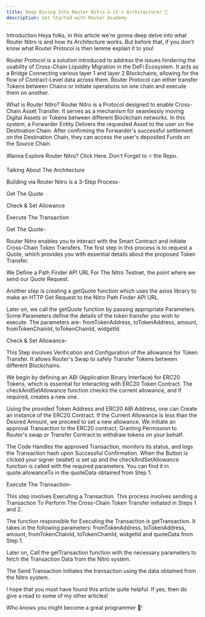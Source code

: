 ```yaml
---
title: Deep Diving Into Router Nitro & it's Architecture! 🚀
description: Get Started with Router Academy.
---
```


Introduction
Heya folks, in this article we're gonna deep delve into what Router Nitro is and how its Architecture works. But before that, if you don't know what Router Protocol is then lemme explain it to you!

Router Protocol is a solution introduced to address the issues hindering the usability of Cross-Chain Liquidity Migration in the DeFi Ecosystem. It acts as a Bridge Connecting various layer 1 and layer 2 Blockchains, allowing for the flow of Contract-Level data across them. Router Protocol can either transfer Tokens between Chains or initiate operations on one chain and execute them on another.

What is Router Nitro?
Router Nitro is a Protocol designed to enable Cross-Chain Asset Transfer. It serves as a mechanism for seamlessly moving Digital Assets or Tokens between different Blockchain networks. In this system, a Forwarder Entity Delivers the requested Asset to the user on the Destination Chain. After confirming the Forwarder's successful settlement on the Destination Chain, they can access the user's deposited Funds on the Source Chain.

Wanna Explore Router Nitro? Click Here. Don't Forget to ⭐️ the Repo.

Talking About The Architecture


Building via Router Nitro is a 3-Step Process-

Get The Quote

Check & Set Allowance

Execute The Transaction

Get The Quote-

Router Nitro enables you to interact with the Smart Contract and initiate Cross-Chain Token Transfers. The first step in this process is to request a Quote, which provides you with essential details about the proposed Token Transfer.

We Define a Path Finder API URL For The Nitro Testnet, the point where we send our Quote Request.

Another step is creating a getQuote function which uses the axios library to make an HTTP Get Request to the Nitro Path Finder API URL.

Later on, we call the getQuote function by passing appropriate Parameters. Some Parameters define the details of the token transfer you wish to execute. The parameters are- fromTokenAddress, toTokenAddress, amount, fromTokenChainId, toTokenChainId, widgetId.

Check & Set Allowance-

This Step involves Verification and Configuration of the allowance for Token Transfer. It allows Router's Swap to safely Transfer Tokens between different Blockchains.

We begin by defining an ABI (Application Binary Interface) for ERC20 Tokens, which is essential for interacting with ERC20 Token Contract. The checkAndSetAllowance function checks the current allowance, and if required, creates a new one.

Using the provided Token Address and ERC20 ABI Address, one can Create an instance of the ERC20 Contract. If the Current Allowance is less than the Desired Amount, we proceed to set a new allowance. We initiate an approval Transaction to the ERC20 contract, Granting Permission to Router's swap or Transfer Contract to withdraw tokens on your behalf.

The Code Handles the approved Transaction, monitors its status, and logs the Transaction hash upon Successful Confirmation. When the Button is clicked your signer (wallet) is set up and the checkAndSetAllowance function is called with the required parameters. You can find it in quote.allowanceTo in the quoteData obtained from Step 1.

Execute The Transaction-

This step involves Executing a Transaction. This process involves sending a Transaction To Perform The Cross-Chain Token Transfer initiated in Steps 1 and 2.

The function responsible for Executing the Transaction is getTransaction. It takes in the following parameters: fromTokenAddress, toTokenAddress, amount, fromTokenChainId, toTokenChainId, widgetId and quoteData from Step 1.

Later on, Call the getTransaction function with the necessary parameters to fetch the Transaction Data from the Nitro system.

The Send Transaction Initiates the transaction using the data obtained from the Nitro system.

I hope that you must have found this article quite helpful. If yes, then do give a read to some of my other articles!

Who knows you might become a great programmer 🤔!